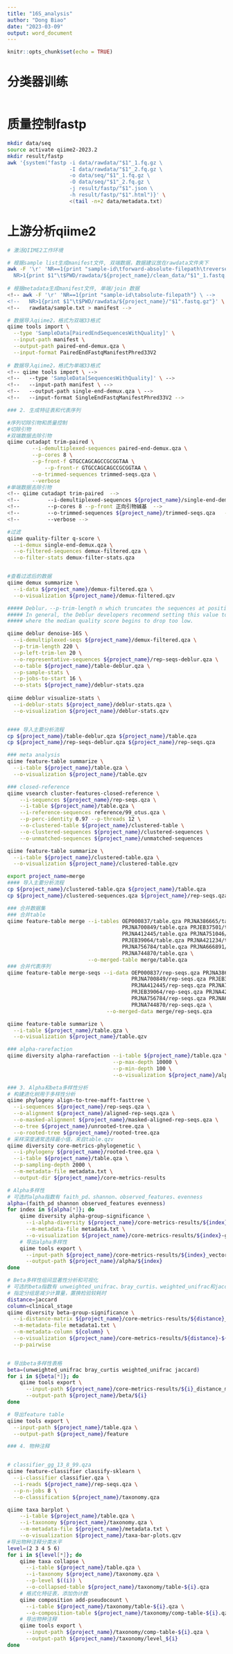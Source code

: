 ```yaml
---
title: "16S_analysis"
author: "Dong Biao"
date: "2023-03-09"
output: word_document
---
```


```r
knitr::opts_chunk$set(echo = TRUE)
```


# 分类器训练
```bash

```


# 质量控制fastp
```bash
mkdir data/seq
source activate qiime2-2023.2
mkdir result/fastp
awk '{system("fastp -i data/rawdata/"$1"_1.fq.gz \
                    -I data/rawdata/"$1"_2.fq.gz \
                    -o data/seq/"$1"_1.fq.gz \
                    -O data/seq/"$1"_2.fq.gz \
                    -j result/fastp/"$1".json \
                    -h result/fastp/"$1".html")}' \
                    <(tail -n+2 data/metadata.txt) 
```


# 上游分析qiime2
```bash
# 激活QIIME2工作环境

# 根据sample list生成manifest文件, 双端数据，数据建议放在rawdata文件夹下
awk -F '\r' 'NR==1{print "sample-id\tforward-absolute-filepath\treverse-absolute-filepath"} \
  NR>1{print $1"\t$PWD/rawdata/${project_name}/clean_data/"$1"_1.fastq.gz\t$PWD/rawdata/${project_name}/clean_data/"$1"_2.fastq.gz"}' rawdata/sample.txt > manifest
  
# 根据metadata生成manifest文件, 单端/join 数据
<!-- awk -F '\r' 'NR==1{print "sample-id\tabsolute-filepath"} \ -->
<!--   NR>1{print $1"\t$PWD/rawdata/${project_name}/"$1".fastq.gz"}' \ -->
<!--   rawdata/sample.txt > manifest -->

# 数据导入qiime2，格式为双端33格式
qiime tools import \
  --type 'SampleData[PairedEndSequencesWithQuality]' \
  --input-path manifest \
  --output-path paired-end-demux.qza \
  --input-format PairedEndFastqManifestPhred33V2
  
# 数据导入qiime2，格式为单端33格式
<!-- qiime tools import \ -->
<!--   --type 'SampleData[SequencesWithQuality]' \ -->
<!--   --input-path manifest \ -->
<!--   --output-path single-end-demux.qza \ -->
<!--   --input-format SingleEndFastqManifestPhred33V2 -->

### 2. 生成特征表和代表序列

#序列切除引物和质量控制
#切除引物
#双端数据去除引物
qiime cutadapt trim-paired \
        --i-demultiplexed-sequences paired-end-demux.qza \
        --p-cores 8 \
        --p-front-f GTGCCAGCAGCCGCGGTAA \
		    --p-front-r GTGCCAGCAGCCGCGGTAA \
        --o-trimmed-sequences trimmed-seqs.qza \
        --verbose
#单端数据去除引物
<!-- qiime cutadapt trim-paired  -->
<!--         --i-demultiplexed-sequences ${project_name}/single-end-demux.qza  -->
<!--         --p-cores 8 --p-front 正向引物碱基  -->
<!--         --o-trimmed-sequences ${project_name}/trimmed-seqs.qza   -->
<!--         --verbose -->

#过滤
qiime quality-filter q-score \
  --i-demux single-end-demux.qza \
  --o-filtered-sequences demux-filtered.qza \
  --o-filter-stats demux-filter-stats.qza


#查看过滤后的数据
qiime demux summarize \
  --i-data ${project_name}/demux-filtered.qza \
  --o-visualization ${project_name}/demux-filtered.qzv

##### Deblur，--p-trim-length n which truncates the sequences at position n. 
##### In general, the Deblur developers recommend setting this value to a length 
##### where the median quality score begins to drop too low.

qiime deblur denoise-16S \
  --i-demultiplexed-seqs ${project_name}/demux-filtered.qza \
  --p-trim-length 220 \
  --p-left-trim-len 20 \
  --o-representative-sequences ${project_name}/rep-seqs-deblur.qza \
  --o-table ${project_name}/table-deblur.qza \
  --p-sample-stats \
  --p-jobs-to-start 16 \
  --o-stats ${project_name}/deblur-stats.qza
  
qiime deblur visualize-stats \
  --i-deblur-stats ${project_name}/deblur-stats.qza \
  --o-visualization ${project_name}/deblur-stats.qzv


#### 导入主要分析流程
cp ${project_name}/table-deblur.qza ${project_name}/table.qza
cp ${project_name}/rep-seqs-deblur.qza ${project_name}/rep-seqs.qza

### meta analysis
qiime feature-table summarize \
  --i-table ${project_name}/table.qza \
  --o-visualization ${project_name}/table.qzv

### closed-reference
qiime vsearch cluster-features-closed-reference \
    --i-sequences ${project_name}/rep-seqs.qza \
    --i-table ${project_name}/table.qza \
    --i-reference-sequences reference/99_otus.qza \
    --p-perc-identity 0.97 --p-threads 12 \
    --o-clustered-table ${project_name}/clustered-table \
    --o-clustered-sequences ${project_name}/clustered-sequences \
    --o-unmatched-sequences ${project_name}/unmatched-sequences

qiime feature-table summarize \
  --i-table ${project_name}/clustered-table.qza \
  --o-visualization ${project_name}/clustered-table.qzv

export project_name=merge
#### 导入主要分析流程
cp ${project_name}/clustered-table.qza ${project_name}/table.qza
cp ${project_name}/clustered-sequences.qza ${project_name}/rep-seqs.qza

### 合并数据集
### 合并table
qiime feature-table merge --i-tables OEP000837/table.qza PRJNA386665/table.qza \
                                     PRJNA700849/table.qza PRJEB37501/table.qza \
                                     PRJNA412445/table.qza PRJNA751046/table.qza \
                                     PRJEB39064/table.qza PRJNA421234/table.qza \
                                     PRJNA756784/table.qza PRJNA666891/table.qza \
                                     PRJNA744870/table.qza \
                          --o-merged-table merge/table.qza
### 合并代表序列
qiime feature-table merge-seqs --i-data OEP000837/rep-seqs.qza PRJNA386665/rep-seqs.qza \
                                        PRJNA700849/rep-seqs.qza PRJEB37501/rep-seqs.qza \
                                        PRJNA412445/rep-seqs.qza PRJNA751046/rep-seqs.qza \
                                        PRJEB39064/rep-seqs.qza PRJNA421234/rep-seqs.qza \
                                        PRJNA756784/rep-seqs.qza PRJNA666891/rep-seqs.qza \
                                        PRJNA744870/rep-seqs.qza \
                                --o-merged-data merge/rep-seqs.qza

qiime feature-table summarize \
  --i-table ${project_name}/table.qza \
  --o-visualization ${project_name}/table.qzv

### alpha-rarefaction
qiime diversity alpha-rarefaction --i-table ${project_name}/table.qza \
                                  --p-max-depth 10000 \
                                  --p-min-depth 100 \
                                  --o-visualization ${project_name}/alpha-rarefaction.qzv

### 3. Alpha和beta多样性分析
# 构建进化树用于多样性分析
qiime phylogeny align-to-tree-mafft-fasttree \
  --i-sequences ${project_name}/rep-seqs.qza \
  --o-alignment ${project_name}/aligned-rep-seqs.qza \
  --o-masked-alignment ${project_name}/masked-aligned-rep-seqs.qza \
  --o-tree ${project_name}/unrooted-tree.qza \
  --o-rooted-tree ${project_name}/rooted-tree.qza
# 采样深度通常选择最小值，来自table.qzv
qiime diversity core-metrics-phylogenetic \
  --i-phylogeny ${project_name}/rooted-tree.qza \
  --i-table ${project_name}/table.qza \
  --p-sampling-depth 2000 \
  --m-metadata-file metadata.txt \
  --output-dir ${project_name}/core-metrics-results

# Alpha多样性
# 可选的alpha指数有 faith_pd、shannon、observed_features、evenness
alpha=(faith_pd shannon observed_features evenness)
for index in ${alpha[*]}; do
    qiime diversity alpha-group-significance \
      --i-alpha-diversity ${project_name}/core-metrics-results/${index}_vector.qza \
      --m-metadata-file metadata.txt \
      --o-visualization ${project_name}/core-metrics-results/${index}-group-significance.qzv
    # 导出alpha多样性
    qiime tools export \
      --input-path ${project_name}/core-metrics-results/${index}_vector.qza \
      --output-path ${project_name}/alpha/${index}
done

# Beta多样性组间显著性分析和可视化
# 可选的beta指数有 unweighted_unifrac、bray_curtis、weighted_unifrac和jaccard
# 指定分组是减少计算量，置换检验较耗时
distance=jaccard
column=clinical_stage
qiime diversity beta-group-significance \
  --i-distance-matrix ${project_name}/core-metrics-results/${distance}_distance_matrix.qza \
  --m-metadata-file metadata1.txt \
  --m-metadata-column ${column} \
  --o-visualization ${project_name}/core-metrics-results/${distance}-${column}-significance.qzv \
  --p-pairwise


# 导出beta多样性表格
beta=(unweighted_unifrac bray_curtis weighted_unifrac jaccard)
for i in ${beta[*]}; do
    qiime tools export \
      --input-path ${project_name}/core-metrics-results/${i}_distance_matrix.qza \
      --output-path ${project_name}/beta/${i}
done

# 导出feature table
qiime tools export \
  --input-path ${project_name}/table.qza \
  --output-path ${project_name}/feature

### 4. 物种注释


# classifier_gg_13_8_99.qza
qiime feature-classifier classify-sklearn \
  --i-classifier classifier.qza \
  --i-reads ${project_name}/rep-seqs.qza \
  --p-n-jobs 8 \
  --o-classification ${project_name}/taxonomy.qza

qiime taxa barplot \
    --i-table ${project_name}/table.qza \
    --i-taxonomy ${project_name}/taxonomy.qza \
    --m-metadata-file ${project_name}/metadata.txt \
    --o-visualization ${project_name}/taxa-bar-plots.qzv
#导出物种注释分类水平
level=(2 3 4 5 6)
for i in ${level[*]}; do
	qiime taxa collapse \
	  --i-table ${project_name}/table.qza \
	  --i-taxonomy ${project_name}/taxonomy.qza \
	  --p-level $((i)) \
	  --o-collapsed-table ${project_name}/taxonomy/table-${i}.qza
	# 格式化特征表，添加伪计数
	qiime composition add-pseudocount \
	  --i-table ${project_name}/taxonomy/table-${i}.qza \
	  --o-composition-table ${project_name}/taxonomy/comp-table-${i}.qza
	# 导出物种注释
	qiime tools export \
	  --input-path ${project_name}/taxonomy/comp-table-${i}.qza \
	  --output-path ${project_name}/taxonomy/level_${i}
done

```

